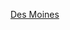 {{US county navigation box
| template_name  = 德梅因縣 (愛荷華州)
| listclass = hlist
| county         = 德梅因縣
| state          = 愛荷華州

| map_image      = Map of Iowa highlighting Des Moines County.svg
| map_caption    = 德梅因縣在愛荷華州的位置
| map_size       = 75x75

| seat           = 文頓

| title1 = [[城市]]
| body1  = 
* [[伯灵顿 (艾奥瓦州)|伯靈頓]]
* [[丹維爾 (愛荷華州)|丹維爾]]
* [[米迪亞波利斯 (愛荷華州)|米迪亞波利斯]]
* [[米德尔顿]]
* [[西伯灵顿 (艾奥瓦州)|西伯靈頓]]

| title2 = [[行政鎮區]]
| body2  = 
* [[本頓鎮區 (愛荷華州德梅因縣)|本頓]]
* [[康科迪亞鎮區 (愛荷華州德梅因縣)|康科迪亞]]
* [[丹維爾鎮區 (愛荷華州德梅因縣)|丹維爾]]
* [[弗林特河鎮區 (愛荷華州德梅因縣)|弗林特河]]
* [[富蘭克林鎮區 (愛荷華州德梅因縣)|富蘭克林]]
* [[休倫鎮區 (愛荷華州德梅因縣)|休倫]]
* [[傑克遜鎮區 (愛荷華州德梅因縣)|傑克遜]]
* [[普萊森特格羅夫鎮區 (愛荷華州德梅因縣)|普萊森特格羅夫]]
* [[塔馬鎮區 (愛荷華州德梅因縣)|塔馬]]
* [[尤尼昂鎮區 (愛荷華州德梅因縣)|尤尼昂]]
* [[華盛頓鎮區 (愛荷華州德梅因縣)|華盛頓]]
* [[耶洛斯普林斯鎮區 (愛荷華州德梅因縣)|耶洛斯普林斯]]

| title3 = [[人口普查指定地區]]
| body3  = 
* [[比弗代爾 (愛荷華州德梅因縣)|比弗代爾]]

| title4 = [[非建制地區]]
| body4  = 
* [[奧古斯塔 (愛荷華州)|奧古斯塔]]
* [[道奇維爾 (愛荷華州)|道奇維爾]]
* [[金斯頓 (愛荷華州)|金斯頓]]
* [[斯佩里 (愛荷華州)|斯佩里]]
* [[亞茅斯 (愛荷華州)|亞茅斯]]

| title5 = 備註
| body5 = ‡該聚居地有部分隸屬其他縣份

}}<noinclude>
[[Category:艾奧瓦州縣份導航模板|Des Moines]]  
[[Category:德梅因縣 (愛荷華州)| ]]
</noinclude>